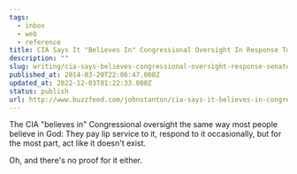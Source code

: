 ```yaml
---
tags:
  - inbox
  - web
  - reference
title: CIA Says It "Believes In" Congressional Oversight In Response To Senate Spying Charges
description: ""
slug: writing/cia-says-believes-congressional-oversight-response-senate-spying-charges
published_at: 2014-03-20T22:06:47.000Z
updated_at: 2022-12-03T01:22:33.000Z
status: publish
url: http://www.buzzfeed.com/johnstanton/cia-says-it-believes-in-congressional-oversight-in-response
---
```

The CIA "believes in" Congressional oversight the same way most people believe in God: They pay lip service to it, respond to it occasionally, but for the most part, act like it doesn't exist.

Oh, and there's no proof for it either.
